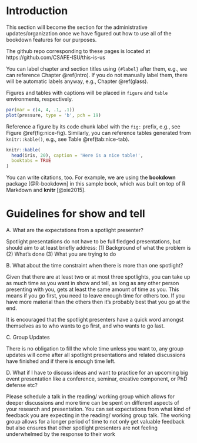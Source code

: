 # Introduction {#intro}

This section will become the section for the administrative updates/organization once we have figured out how to use all of the bookdown features for our purposes.

The github repo corresponding to these pages is located at https://github.com/CSAFE-ISU/this-is-us

You can label chapter and section titles using `{#label}` after them, e.g., we can reference Chapter \@ref(intro). If you do not manually label them, there will be automatic labels anyway, e.g., Chapter \@ref(glass).

Figures and tables with captions will be placed in `figure` and `table` environments, respectively.

````r
par(mar = c(4, 4, .1, .1))
plot(pressure, type = 'b', pch = 19)
````

Reference a figure by its code chunk label with the `fig:` prefix, e.g., see Figure \@ref(fig:nice-fig). Similarly, you can reference tables generated from `knitr::kable()`, e.g., see Table \@ref(tab:nice-tab).

````r
knitr::kable(
  head(iris, 20), caption = 'Here is a nice table!',
  booktabs = TRUE
)
````

You can write citations, too. For example, we are using the **bookdown** package [@R-bookdown] in this sample book, which was built on top of R Markdown and **knitr** [@xie2015].  

# Guidelines for show and tell

A. What are the expectations from a spotlight presenter?

Spotlight presentations do not have to be full fledged presentations, but should aim to at least briefly address:
(1) Background of what the problem is
(2) What's done
(3) What you are trying to do

B. What about the time constraint when there is more than one spotlight?

Given that there are at least two or at most three spotlights, you can take up as much time as you want in show and tell, as long as any other person presenting with you, gets at least the same amount of time as you. This means if you go first, you need to leave enough time for others too. If you have more material than the others then it's probably best that you go at the end.

It is encouraged that the spotlight presenters have a quick word amongst themselves as to who wants to go first, and who wants to go last.

C. Group Updates

There is no obligation to fill the whole time unless you want to, any group updates will come after all spotlight presentations and related discussions have finished and if there is enough time left.

D. What if I have to discuss ideas and want to practice for an upcoming big event presentation like a conference, seminar, creative component, or PhD defense etc?

Please schedule a talk in the reading/ working group which allows for deeper discussions and more time can be spent on different aspects of your research and presentation. You can set expectations from what kind of feedback you are expecting in the reading/ working group talk. The working group allows for a longer period of time to not only get valuable feedback but also ensures that other spotlight presenters are not feeling underwhelmed by the response to their work

